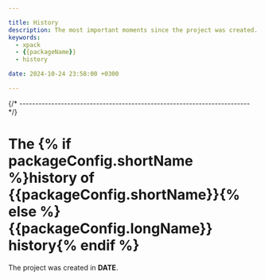 ```yaml
---

title: History
description: The most important moments since the project was created.
keywords:
  - xpack
  - {{packageName}}
  - history

date: 2024-10-24 23:58:00 +0300

---
```


{/* ------------------------------------------------------------------------ */}

# The {% if packageConfig.shortName %}history of {{packageConfig.shortName}}{% else %}{{packageConfig.longName}} history{% endif %}

The project was created in **DATE**.
